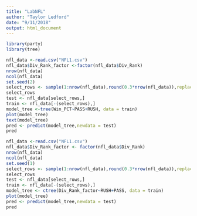 ```yaml
---
title: "LabNFL"
author: "Taylor Ledford"
date: "9/11/2018"
output: html_document
---
```

```r
library(party)
library(tree)
```

```r
nfl_data <-read.csv("NFL1.csv")
nfl_data$Div_Rank_factor <-factor(nfl_data$Div_Rank)
nrow(nfl_data)
ncol(nfl_data)
set.seed(2)
select_rows <- sample(1:nrow(nfl_data),round(0.3*nrow(nfl_data)),replace=F)
select_rows
test <- nfl_data[select_rows,]
train <- nfl_data[-(select_rows),]
model_tree <-tree(Win_PCT~PASS+RUSH, data = train)
plot(model_tree)
text(model_tree)
pred <- predict(model_tree,newdata = test)
pred
```
```r
nfl_data <-read.csv("NFL1.csv")
nfl_data$Div_Rank_factor <- factor(nfl_data$Div_Rank)
nrow(nfl_data)
ncol(nfl_data)
set.seed(1)
select_rows <- sample(1:nrow(nfl_data),round(0.3*nrow(nfl_data)),replace=F)
select_rows
test <- nfl_data[select_rows,]
train <- nfl_data[-(select_rows),]
model_tree <- ctree(Div_Rank_factor~RUSH+PASS, data = train)
plot(model_tree)
pred <- predict(model_tree,newdata = test)
pred
```
